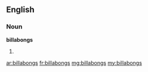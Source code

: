 ==English==

===Noun===
'''billabongs'''

# {{plural of|[[billabong]]}}

[[ar:billabongs]]
[[fr:billabongs]]
[[mg:billabongs]]
[[my:billabongs]]